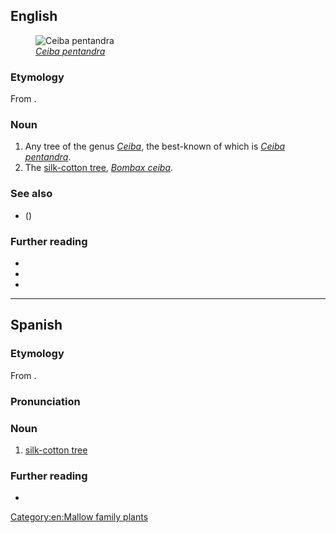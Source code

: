 {{also|Ceiba}}
==English==
[[File:Kapok tree Honolulu.jpg|right|thumb|''[[Ceiba pentandra]]'']]

===Etymology===
From {{bor|en|es|ceiba}}.

===Noun===
{{en-noun|s|ceiba}}

# Any tree of the genus ''[[Ceiba]]'', the best-known of which is ''[[Ceiba pentandra]]''.
# The [[silk-cotton tree]], ''[[Bombax ceiba]]''.

===See also===
* {{vern|ceibo|novern=1}} ({{taxlink|Erythrina crista-galli|species|noshow=1}})

===Further reading===
* {{pedia|Ceiba|i=1}}
* {{pedia|Ceiba pentandra|i=1}}
* {{pedia|Bombax ceiba|i=1}}

[[Category:en:Mallow family plants]]

----

==Spanish==

===Etymology===
From {{bor|es|tnq}}.

===Pronunciation===
{{es-pr}}

===Noun===
{{es-noun|f}}

# [[silk-cotton tree]]

===Further reading===
* {{R:es:DRAE}}